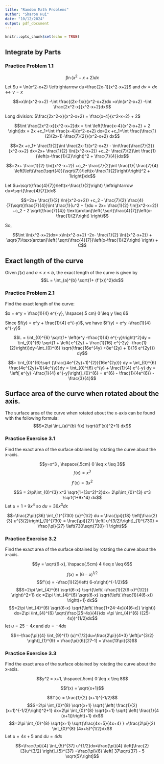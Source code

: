 ```yaml
---
title: "Random Math Problems"
author: "Sharon Hui"
date: "10/12/2024"
output: pdf_document
---
```


```r
knitr::opts_chunk$set(echo = TRUE)
```

## Integrate by Parts

### Practice Problem 1.1

$$\int \ln(x^2-x+2)dx$$

Let $u = \ln(x^2-x+2) \leftrightarrow du=\frac{2x-1}{x^2-x+2}$ and $dv = dx \leftrightarrow v=x$

$$=x\ln(x^2-x+2) -\int \frac{(2x-1)x}{x^2-x+2}dx =x\ln(x^2-x+2) -\int \frac{2x^2-x}{x^2-x+2}dx$$

Long division: $\frac{2x^2-x}{x^2-x+2} = \frac{x-4}{x^2-x+2} + 2$

$$\int \frac{2x^2-x}{x^2-x+2}dx = \int \left[\frac{x-4}{x^2-x+2} + 2 \right]dx = 2x +c_1+\int \frac{x-4}{x^2-x+2} dx=2x +c_1+\int \frac{\frac{1}{2}(2x-1)-\frac{7}{2}}{x^2-x+2} dx$$

$$=2x +c_1+ \frac{1}{2}\int \frac{2x-1}{x^2-x+2} - \int\frac{\frac{7}{2}}{x^2-x+2} dx=2x+ \frac{1}{2} \ln({x^2-x+2}) +c_2- \frac{7}{2}\int \frac{1}{\left(x-\frac{1}{2}\right)^2 + \frac{7}{4}}dx$$

$$=2x+ \frac{1}{2} \ln({x^2-x+2}) +c_2- \frac{7}{2}\int \frac{1}{ \frac{7}{4} \left[\left(\frac{\sqrt{4}}{\sqrt{7}}\left(x-\frac{1}{2}\right)\right)^2 + 1\right]}dx$$

Let $u=\sqrt{\frac{4}{7}}\left(x-\frac{1}{2}\right) \leftrightarrow du=\sqrt{\frac{4}{7}}dx$

$$=2x+ \frac{1}{2} \ln({x^2-x+2}) +c_2 - \frac{7}{2} \frac{4}{7}\sqrt{\frac{7}{4}}\int \frac{1}{u^2 + 1}du = 2x+ \frac{1}{2} \ln({x^2-x+2}) +c_2 - 2 \sqrt{\frac{7}{4}} \text{arctan}\left( \sqrt{\frac{4}{7}}\left(x-\frac{1}{2}\right)  \right)$$

So, 



$$\int \ln(x^2-x+2)dx= x\ln(x^2-x+2)  -2x- \frac{1}{2} \ln({x^2-x+2}) + \sqrt{7}\text{arctan}\left( \sqrt{\frac{4}{7}}\left(x-\frac{1}{2}\right)  \right) + C$$
\newpage



## Exact length of the curve

Given $f(x)$ and $a \leq x \leq b$, the exact length of the curve is given by 
$$L = \int_{a}^{b} \sqrt{1+ (f'(x))^2}dx$$

### Practice Problem 2.1

Find the exact length of the curve:

$x = e^y + \frac{1}{4} e^{-y}, \hspace{.5 cm} 0 \leq y \leq 6$

Since $f(y) = e^y + \frac{1}{4} e^{-y}$, we have $f'(y) = e^y -\frac{1}{4} e^{-y}$

$$L = \int_{0}^{6} \sqrt{1+ \left(e^y -\frac{1}{4} e^{-y}\right)^2}dy =  \int_{0}^{6} \sqrt{1 + \left( e^{2y} + \frac{1}{16} e^{-2y} -\frac{1}{2}\right)}dy=\int_{0}^{6} \sqrt{\frac{16e^{4y} +8e^{2y} + 1}{16 e^{2y}}} dy$$

$$= \int_{0}^{6}\sqrt {\frac{(4e^{2y}+1)^{2}}{16e^{2y}}} dy = \int_{0}^{6} \frac{4e^{2y}+1}{4e^{y}}dy = \int_{0}^{6} e^{y} + \frac{1}{4} e^{-y} dy = \left[ e^{y} -\frac{1}{4} e^{-y}\right]_{0}^{6} = e^{6} - \frac{1}{4e^{6}} - \frac{3}{4}$$


## Surface area of the curve when rotated about the axis.

The surface area of the curve when rotated about the x-axis can be found with the following formula: $$S=2\pi \int_{a}^{b} f(x) \sqrt{(f'(x))^2+1} dx$$


### Practice Exercise 3.1

Find the exact area of the surface obtained by rotating the curve about the x-axis.

$$y=x^3 , \hspace{.5cm} 0 \leq x \leq 3$$
$$f(x) = x^3$$

$$f'(x) = 3x^2$$


$$S = 2\pi\int_{0}^{3} x^3 \sqrt{1+[3x^2]^2}dx= 2\pi\int_{0}^{3}  x^3 \sqrt{1+9x^4} dx$$
Let $u=1+9x^4$ so $du=36x^3 dx$

$$=\frac{2\pi}{36} \int_{1}^{730}  {u}^{1/2} du = \frac{\pi}{18} \left[\frac{2}{3} u^{3/2}\right]_{1}^{730} = \frac{\pi}{27} \left[ u^{3/2}\right]_{1}^{730} = \frac{\pi}{27} \left(730\sqrt{730}-1  \right)$$

### Practice Exercise 3.2

Find the exact area of the surface obtained by rotating the curve about the x-axis.

$$y = \sqrt{6-x}, \hspace{.5cm} 4 \leq x \leq 6$$

$$f(x) = \left( 6-x\right)^{1/2}$$
$$f'(x) = -\frac{1}{2}\left( 6-x\right)^{-1/2}$$
$$S=2\pi \int_{4}^{6} \sqrt{6-x} \sqrt{\left( -\frac{1}{2(6-x)^{1/2}} \right)^2+1} dx =2\pi \int_{4}^{6} \sqrt{6-x} \sqrt{\left( \frac{1}{4(6-x)} \right)+1} dx$$
$$=2\pi \int_{4}^{6} \sqrt{6-x} \sqrt{\left( \frac{1+24-4x}{4(6-x)} \right)} dx=2\pi \int_{4}^{6} \sqrt{\frac{25-4x}{4}}dx =\pi \int_{4}^{6} ({25-4x})^{1/2}dx$$
let $u=25-4x$ and $du=-4dx$

$$=-\frac{\pi}{4} \int_{9}^{1} (u)^{1/2}du=\frac{2\pi}{4*3}  \left[u^{3/2} \right]_{1}^{9} = \frac{\pi}{6}[27-1] = \frac{13\pi}{3}$$

### Practice Exercise 3.3

Find the exact area of the surface obtained by rotating the curve about the x-axis.

$$y^2 = x+1, \hspace{.5cm} 0 \leq x \leq 8$$


$$f(x) = \sqrt{x+1}$$

$$f'(x) = \frac{1}{2} (x+1)^{-1/2}$$
$$S=2\pi \int_{0}^{8}  \sqrt{x+1} \sqrt{ \left( \frac{1}{2} (x+1)^{-1/2}\right)^2+1} dx=2\pi \int_{0}^{8}  \sqrt{x+1} \sqrt{ \left( \frac{1}{4 (x+1)}\right)+1} dx$$
$$=2\pi \int_{0}^{8}  \sqrt{x+1} \sqrt{\frac{4x+5}{4x+4} } =\frac{2\pi}{2} \int_{0}^{8} (4x+5)^{1/2}dx$$
Let $u=4x+5$ and $du=4dx$

$$=\frac{\pi}{4} \int_{5}^{37} u^{1/2}dx=\frac{\pi}{4}  \left[\frac{2}{3}u^{3/2} \right]_{5}^{37} =\frac{\pi}{6} \left[ 37\sqrt{37} - 5 \sqrt{5}\right]$$





